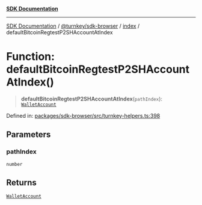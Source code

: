 [**SDK Documentation**](../../../../README.mdx)

***

[SDK Documentation](../../../../packages.mdx) / [@turnkey/sdk-browser](../../README.mdx) / [index](../README.mdx) / defaultBitcoinRegtestP2SHAccountAtIndex

# Function: defaultBitcoinRegtestP2SHAccountAtIndex()

> **defaultBitcoinRegtestP2SHAccountAtIndex**(`pathIndex`): [`WalletAccount`](../interfaces/WalletAccount.mdx)

Defined in: [packages/sdk-browser/src/turnkey-helpers.ts:398](https://github.com/tkhq/sdk/blob/078f5423e923fbd1d7fd39440402d7f01d09c3d0/packages/sdk-browser/src/turnkey-helpers.ts#L398)

## Parameters

### pathIndex

`number`

## Returns

[`WalletAccount`](../interfaces/WalletAccount.mdx)
